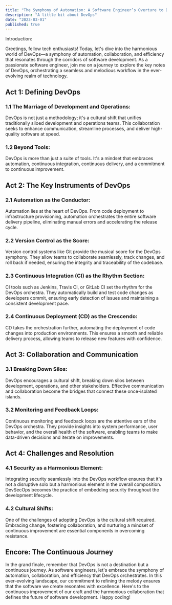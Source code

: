 ```yaml
---
title: "The Symphony of Automation: A Software Engineer’s Overture to DevOps"
description: "A little bit about DevOps"
date: "2023-03-01"
published: true
---
```


Introduction:

Greetings, fellow tech enthusiasts! Today, let's dive into the harmonious world of DevOps—a symphony of automation, collaboration, and efficiency that resonates through the corridors of software development. As a passionate software engineer, join me on a journey to explore the key notes of DevOps, orchestrating a seamless and melodious workflow in the ever-evolving realm of technology.

## Act 1: Defining DevOps

### 1.1 **The Marriage of Development and Operations:**

DevOps is not just a methodology; it's a cultural shift that unifies traditionally siloed development and operations teams. This collaboration seeks to enhance communication, streamline processes, and deliver high-quality software at speed.

### 1.2 **Beyond Tools:**

DevOps is more than just a suite of tools. It's a mindset that embraces automation, continuous integration, continuous delivery, and a commitment to continuous improvement.

## Act 2: The Key Instruments of DevOps

### 2.1 **Automation as the Conductor:**

Automation lies at the heart of DevOps. From code deployment to infrastructure provisioning, automation orchestrates the entire software delivery pipeline, eliminating manual errors and accelerating the release cycle.

### 2.2 **Version Control as the Score:**

Version control systems like Git provide the musical score for the DevOps symphony. They allow teams to collaborate seamlessly, track changes, and roll back if needed, ensuring the integrity and traceability of the codebase.

### 2.3 **Continuous Integration (CI) as the Rhythm Section:**

CI tools such as Jenkins, Travis CI, or GitLab CI set the rhythm for the DevOps orchestra. They automatically build and test code changes as developers commit, ensuring early detection of issues and maintaining a consistent development pace.

### 2.4 **Continuous Deployment (CD) as the Crescendo:**

CD takes the orchestration further, automating the deployment of code changes into production environments. This ensures a smooth and reliable delivery process, allowing teams to release new features with confidence.

## Act 3: Collaboration and Communication

### 3.1 **Breaking Down Silos:**

DevOps encourages a cultural shift, breaking down silos between development, operations, and other stakeholders. Effective communication and collaboration become the bridges that connect these once-isolated islands.

### 3.2 **Monitoring and Feedback Loops:**

Continuous monitoring and feedback loops are the attentive ears of the DevOps orchestra. They provide insights into system performance, user behavior, and the overall health of the software, enabling teams to make data-driven decisions and iterate on improvements.

## Act 4: Challenges and Resolution

### 4.1 **Security as a Harmonious Element:**

Integrating security seamlessly into the DevOps workflow ensures that it's not a disruptive solo but a harmonious element in the overall composition. DevSecOps becomes the practice of embedding security throughout the development lifecycle.

### 4.2 **Cultural Shifts:**

One of the challenges of adopting DevOps is the cultural shift required. Embracing change, fostering collaboration, and nurturing a mindset of continuous improvement are essential components in overcoming resistance.

## Encore: The Continuous Journey

In the grand finale, remember that DevOps is not a destination but a continuous journey. As software engineers, let's embrace the symphony of automation, collaboration, and efficiency that DevOps orchestrates. In this ever-evolving landscape, our commitment to refining the melody ensures that the software we create resonates with excellence. Here's to the continuous improvement of our craft and the harmonious collaboration that defines the future of software development. Happy coding!
